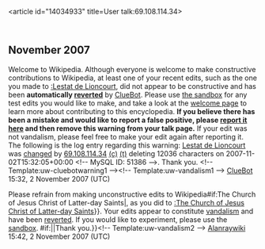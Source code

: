 <article id="14034933" title=User talk:69.108.114.34>
	<talkpage id="14034933" title="User talk:69.108.114.34">
== November 2007 ==
{{{icon|[[Image:Information.svg|left|25px]] }}}Welcome to Wikipedia. Although everyone is welcome to make constructive contributions to Wikipedia, at least one of your recent edits, such as the one you made to [[:Lestat de Lioncourt]], did not appear to be constructive and has been '''automatically [[Help:Reverting|reverted]]''' by [[User:ClueBot|ClueBot]].  Please use [[Wikipedia:Sandbox|the sandbox]] for any test edits you would like to make, and take a look at the [[Wikipedia:Introduction|welcome page]] to learn more about contributing to this encyclopedia. {{User:ClueBot/Tracker}} '''If you believe there has been a mistake and would like to report a false positive, please [[User:ClueBot/FalsePositives|report it here]] and then remove this warning from your talk page.'''  If your edit was not vandalism, please feel free to make your edit again after reporting it. The following is the log entry regarding this warning: [[Lestat de Lioncourt]] was [http://en.wikipedia.org/w/index.php?title=Lestat+de+Lioncourt&amp;diff=168743423&amp;oldid=168644246 changed] by [[User:69.108.114.34|69.108.114.34]] [[Special:Contributions/69.108.114.34|(c)]] [[User talk:69.108.114.34|(t)]] deleting 12036 characters on 2007-11-02T15:32:05+00:00 &lt;!-- MySQL ID: 51386 --&gt;. Thank you. &lt;!-- Template:uw-cluebotwarning1 --&gt;&lt;!-- Template:uw-vandalism1 --&gt; [[User:ClueBot|ClueBot]] 15:32, 2 November 2007 (UTC)

{{{icon|[[Image:Information.svg|25px]] }}}Please refrain from making unconstructive edits to Wikipedia{{{{{subst|}}}#if:The Church of Jesus Christ of Latter-day Saints|, as you did to [[:The Church of Jesus Christ of Latter-day Saints]]}}. Your edits appear to constitute [[Wikipedia:Vandalism|vandalism]] and have been [[Help:Reverting|reverted]]. If you would like to experiment, please use the [[Wikipedia:Sandbox|sandbox]]. {{{{{subst|}}}#if:{{{2|}}}|{{{2}}}|Thank you.}}&lt;!-- Template:uw-vandalism2 --&gt; [[User:Alanraywiki|Alanraywiki]] 15:42, 2 November 2007 (UTC)
	</talkpage>
</article>